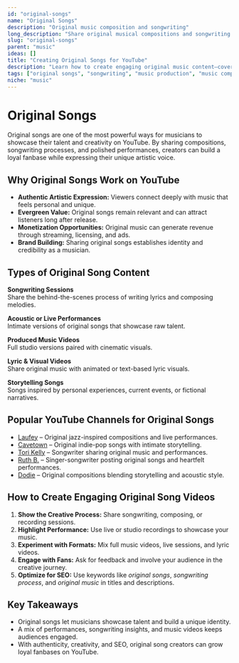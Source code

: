 ```yaml
---
id: "original-songs"
name: "Original Songs"
description: "Original music composition and songwriting"
long_description: "Share original musical compositions and songwriting content"
slug: "original-songs"
parent: "music"
ideas: []
title: "Creating Original Songs for YouTube"
description: "Learn how to create engaging original music content—covering songwriting, performance, production, and creative storytelling."
tags: ["original songs", "songwriting", "music production", "music composition", "original music", "performance videos"]
niche: "music"
---
```


# Original Songs

Original songs are one of the most powerful ways for musicians to showcase their talent and creativity on YouTube. By sharing compositions, songwriting processes, and polished performances, creators can build a loyal fanbase while expressing their unique artistic voice.

## Why Original Songs Work on YouTube

- **Authentic Artistic Expression:** Viewers connect deeply with music that feels personal and unique.  
- **Evergreen Value:** Original songs remain relevant and can attract listeners long after release.  
- **Monetization Opportunities:** Original music can generate revenue through streaming, licensing, and ads.  
- **Brand Building:** Sharing original songs establishes identity and credibility as a musician.  

## Types of Original Song Content

**Songwriting Sessions**  
Share the behind-the-scenes process of writing lyrics and composing melodies.  

**Acoustic or Live Performances**  
Intimate versions of original songs that showcase raw talent.  

**Produced Music Videos**  
Full studio versions paired with cinematic visuals.  

**Lyric & Visual Videos**  
Share original music with animated or text-based lyric visuals.  

**Storytelling Songs**  
Songs inspired by personal experiences, current events, or fictional narratives.  

## Popular YouTube Channels for Original Songs

- [Laufey](https://www.youtube.com/@laufey) – Original jazz-inspired compositions and live performances.  
- [Cavetown](https://www.youtube.com/@Cavetown) – Original indie-pop songs with intimate storytelling.  
- [Tori Kelly](https://www.youtube.com/@ToriKelly) – Songwriter sharing original music and performances.  
- [Ruth B.](https://www.youtube.com/@RuthB) – Singer-songwriter posting original songs and heartfelt performances.  
- [Dodie](https://www.youtube.com/@doddleoddle) – Original compositions blending storytelling and acoustic style.  

## How to Create Engaging Original Song Videos

1. **Show the Creative Process:** Share songwriting, composing, or recording sessions.  
2. **Highlight Performance:** Use live or studio recordings to showcase your music.  
3. **Experiment with Formats:** Mix full music videos, live sessions, and lyric videos.  
4. **Engage with Fans:** Ask for feedback and involve your audience in the creative journey.  
5. **Optimize for SEO:** Use keywords like *original songs*, *songwriting process*, and *original music* in titles and descriptions.  

## Key Takeaways

- Original songs let musicians showcase talent and build a unique identity.  
- A mix of performances, songwriting insights, and music videos keeps audiences engaged.  
- With authenticity, creativity, and SEO, original song creators can grow loyal fanbases on YouTube.  